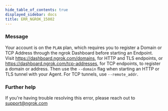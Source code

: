 ```yaml
---
hide_table_of_contents: true
displayed_sidebar: docs
title: ERR_NGROK_15002
---
```


### Message

Your account is on the `PLAN` plan, which requires you to register a Domain or TCP Address through the ngrok Dashboard before starting an Endpoint. Visit https://dashboard.ngrok.com/domains, for HTTP and TLS endpoints, or https://dashboard.ngrok.com/tcp-addresses, for TCP endpoints, to register a domain or address. Then use the `--domain` flag when starting an HTTP or TLS tunnel with your Agent. For TCP tunnels, use `--remote_addr`.

### Further help

If you're having trouble resolving this error, please reach out to [support@ngrok.com](mailto:support@ngrok.com?subject=Help%20with%20ERR_NGROK_15002)
